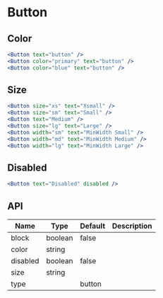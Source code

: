 
# Button

## Color

<Preview >
  <ButtonColors />
</Preview>

```jsx 
<Button text="button" />
<Button color="primary" text="button" />
<Button color="blue" text="button" />
```

## Size

<Preview >
  <ButtonSizes />
</Preview>

```jsx 
<Button size="xs" text="Xsmall" />
<Button size="sm" text="Small" />
<Button text="Medium" />
<Button size="lg" text="Large" />
<Button width="sm" text="MinWidth Small" />
<Button width="md" text="MinWidth Medium" />
<Button width="lg" text="MinWidth Large" />
```

## Disabled

<Preview >
  <ButtonDisabled />
</Preview>

```jsx
<Button text="Disabled" disabled />
```

## API
| Name     | Type    | Default | Description |
|----------|---------|---------|-------------|
| block    | boolean | false   |             |
| color    | string  |         |             |
| disabled | boolean | false   |             |
| size     | string  |         |             |
| type     |         | button  |             |